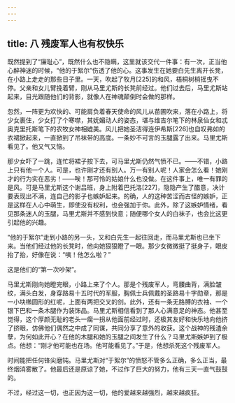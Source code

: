 ```yaml
---
---
---
```

title: 八 残废军人也有权快乐
---




既然提到了“廉耻心”，既然什么也不隐瞒，这里就该交代一件事：有一次，正当他心醉神迷的时候，“他的于絮尔”伤透了他的心。这事发生在她要白先生离开长凳，在小路上走走的那些日子里。一天，吹起了牧月[225]的和风，梧桐树梢摇曳不停。父亲和女儿臂挽着臂，刚从马里尤斯的长凳前经过。他们过去后，马里尤斯站起来，目光跟随他们的背影，就像人在神魂颠倒时会做的那样。

忽然，一阵更为欢快的、可能肩负着春天使命的风儿从苗圃吹来，落在小路上，将少女裹住，少女打了个寒噤，其妩媚动人的姿态，堪与维吉尔笔下的林泉仙女和忒奥克里托斯笔下的农牧女神相媲美。风儿把她圣洁得连伊希斯[226]也自叹弗如的衣裙掀起来，一直掀到了吊袜带的高度。一条妙不可言的玉腿露了出来。马里尤斯看见了。他又气又恼。

那少女吓了一跳，连忙将裙子按下去，可马里尤斯仍然气愤不已。——不错，小路上只有他一个人。可是，也许刚才还有别人。万一有别人呢！人家会怎么看！她刚才的行为实在恶劣！——唉！那可怜的姑娘什么也没做。在这件事上，唯一有罪的是风。可是马里尤斯这个谢吕班，身上附着巴托洛[227]，隐隐产生了醋意，决计要表现出不满，连自己的影子也嫉妒起来。的确，人的这种苦涩而古怪的嫉妒，正是这样在人心中萌生，即使没有权利，也会强加于你。此外，除了这嫉妒情绪，看见那条迷人的玉腿，马里尤斯并不感到快意；随便哪个女人的白袜子，也会比这更引起他的兴趣。

“他的于絮尔”走到小路的另一头，又和白先生一起往回走，而马里尤斯也已坐下来。当他们经过他的长凳时，他向她狠狠瞪了一眼。那少女微微挺了挺身子，眼皮抬了抬，好像在说：“咦！他怎么啦？”

这是他们的“第一次吵架”。

马里尤斯刚向她瞪完眼，小路上来了个人。那是个残废军人，弯腰曲背，满脸皱纹，满头白发，身穿路易十五时代的军服，胸佩士兵佩戴的圣路易十字勋章，那是一小块椭圆形的红呢，上面有两把交叉的剑。此外，还有一条无胳膊的衣袖、一个银下巴和一条木腿作为装饰品。马里尤斯相信看到了那人心满意足的神态。他甚至觉得，这个厚颜无耻的老头一瘸一拐从他面前经过时，还极其友好和快乐地向他挤了挤眼，仿佛他们偶然之中成了同谋，共同分享了意外的收获。这个战神的残渣余孽，为何如此开心？在他的木腿和她的玉腿之间发生了什么？马里尤斯嫉妒到了极点。他想：“刚才他可能也在场。他可能看见了。”于是，他想杀死这个残废军人。

时间能把任何锋尖磨钝。马里尤斯对“于絮尔”的愤怒不管多么正确，多么正当，最终烟消雾散了。他最后还是原谅了她，不过作了巨大的努力，他有三天一直气鼓鼓的。

不过，经过这一切，也正因为这一切，他的爱越来越强烈，越来越疯狂。